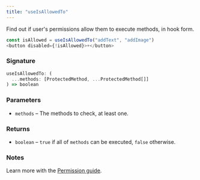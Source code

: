 ```yaml
---
title: "useIsAllowedTo"
---
```


Find out if user's permissions allow them to execute methods, in hook form.

```javascript
const isAllowed = useIsAllowedTo("addText", "addImage")
<button disabled={!isAllowed}>+</button>
```

### Signature

```javascript
useIsAllowedTo: (
  ...methods: [ProtectedMethod, ...ProtectedMethod[]]
) => boolean
```

### Parameters

- `methods` – The methods to check, at least one.

### Returns

- `boolean` – `true` if all of `methods` can be executed, `false` otherwise.

### Notes

Learn more with the [Permission guide](/plugins/guides/permissions).